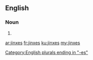 ==English==

===Noun===
{{head|en|plural}}

# {{plural of|jinx|lang=en|nocat=1}}

[[Category:English plurals ending in "-es"]]

[[ar:jinxes]]
[[fr:jinxes]]
[[ku:jinxes]]
[[my:jinxes]]